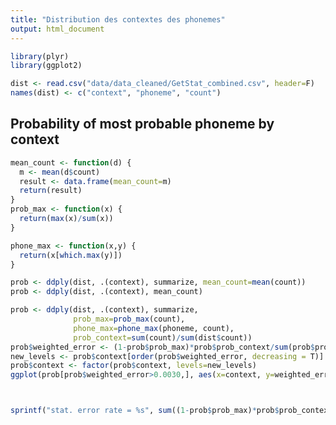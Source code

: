 ```yaml
---
title: "Distribution des contextes des phonemes"
output: html_document
---
```


```r
library(plyr)
library(ggplot2)

dist <- read.csv("data/data_cleaned/GetStat_combined.csv", header=F)
names(dist) <- c("context", "phoneme", "count")

```

## Probability of most probable phoneme by context

```r
mean_count <- function(d) {
  m <- mean(d$count)
  result <- data.frame(mean_count=m)
  return(result)
}
prob_max <- function(x) {
  return(max(x)/sum(x))
}

phone_max <- function(x,y) {
  return(x[which.max(y)])
} 

prob <- ddply(dist, .(context), summarize, mean_count=mean(count))
prob <- ddply(dist, .(context), mean_count)

prob <- ddply(dist, .(context), summarize,
              prob_max=prob_max(count),
              phone_max=phone_max(phoneme, count),
              prob_context=sum(count)/sum(dist$count))
prob$weighted_error <- (1-prob$prob_max)*prob$prob_context/sum(prob$prob_max*prob$prob_context)
new_levels <- prob$context[order(prob$weighted_error, decreasing = T)]
prob$context <- factor(prob$context, levels=new_levels)
ggplot(prob[prob$weighted_error>0.0030,], aes(x=context, y=weighted_error)) + geom_point()  + theme(axis.text.x = element_text(angle = 90))



sprintf("stat. error rate = %s", sum((1-prob$prob_max)*prob$prob_context))
```

